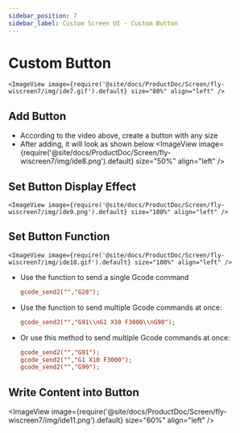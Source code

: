 ```yaml
---
sidebar_position: 7
sidebar_label: Custom Screen UI - Custom Button
---
```





# Custom Button

    <ImageView image={require('@site/docs/ProductDoc/Screen/fly-wiscreen7/img/ide7.gif').default} size="80%" align="left" />

## Add Button
* According to the video above, create a button with any size
* After adding, it will look as shown below
    <ImageView image={require('@site/docs/ProductDoc/Screen/fly-wiscreen7/img/ide8.png').default} size="50%" align="left" />

## Set Button Display Effect
    <ImageView image={require('@site/docs/ProductDoc/Screen/fly-wiscreen7/img/ide9.png').default} size="100%" align="left" />

## Set Button Function
    <ImageView image={require('@site/docs/ProductDoc/Screen/fly-wiscreen7/img/ide10.gif').default} size="100%" align="left" />

* Use the function to send a single Gcode command  
    ```cfg
    gcode_send2("","G28");
    ```
* Use the function to send multiple Gcode commands at once:
    ```cfg
    gcode_send2("","G91\\nG1 X10 F3000\\nG90");
    ```
* Or use this method to send multiple Gcode commands at once:
    ```cfg
    gcode_send2("","G91");
    gcode_send2("","G1 X10 F3000");
    gcode_send2("","G90");
    ```
## Write Content into Button
   <ImageView image={require('@site/docs/ProductDoc/Screen/fly-wiscreen7/img/ide11.png').default} size="60%" align="left" />